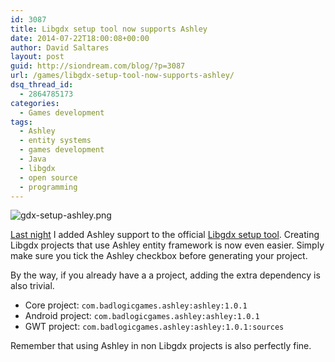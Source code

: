 ```yaml
---
id: 3087
title: Libgdx setup tool now supports Ashley
date: 2014-07-22T18:00:08+00:00
author: David Saltares
layout: post
guid: http://siondream.com/blog/?p=3087
url: /games/libgdx-setup-tool-now-supports-ashley/
dsq_thread_id:
  - 2864785173
categories:
  - Games development
tags:
  - Ashley
  - entity systems
  - games development
  - Java
  - libgdx
  - open source
  - programming
---
```


![gdx-setup-ashley.png](/img/wp/gdx-setup-ashley.webp)

[Last night](https://github.com/libgdx/libgdx/commit/dfbb2dc4c5a146f5255bc358a7c8a591735bff3f) I added Ashley support to the official [Libgdx setup tool](http://libgdx.badlogicgames.com/nightlies/dist/gdx-setup.jar). Creating Libgdx projects that use Ashley entity framework is now even easier. Simply make sure you tick the Ashley checkbox before generating your project.

By the way, if you already have a a project, adding the extra dependency is also trivial.

- Core project: `com.badlogicgames.ashley:ashley:1.0.1`
- Android project: `com.badlogicgames.ashley:ashley:1.0.1`
- GWT project: `com.badlogicgames.ashley:ashley:1.0.1:sources`

Remember that using Ashley in non Libgdx projects is also perfectly fine.
